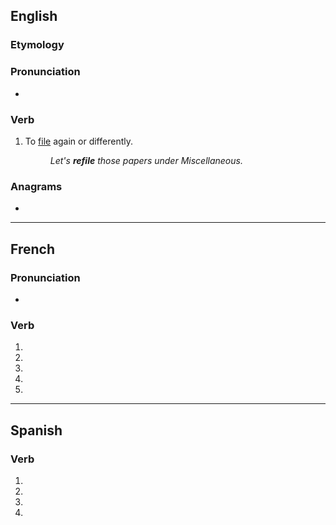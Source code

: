 {{also|refilé}}
==English==

===Etymology===
{{prefix|en|re|file}}

===Pronunciation===
* {{rhymes|en|aɪl|s=2}}

===Verb===
{{en-verb}}

# {{lb|en|transitive}} To [[file]] again or differently.
#: ''Let's '''refile''' those papers under Miscellaneous.''

===Anagrams===
* {{anagrams|en|a=eefilr|Leifer|e-filer|liefer|relfie|relief|relife}}

----

==French==

===Pronunciation===
* {{homophones|fr|refilent|refiles}}

===Verb===
{{head|fr|verb form}}

# {{inflection of|fr|refiler||1|s|pres|indc}}
# {{inflection of|fr|refiler||3|s|pres|indc}}
# {{inflection of|fr|refiler||1|s|pres|subj}}
# {{inflection of|fr|refiler||3|s|pres|subj}}
# {{inflection of|fr|refiler||2|s|impr}}

----

==Spanish==

===Verb===
{{head|es|verb form}}

# {{es-verb form of|refilar|ending=-ar|mood=subjunctive|tense=present|number=s|person=1}}
# {{es-verb form of|refilar|ending=-ar|mood=subjunctive|tense=present|number=s|person=2|formal=y}}
# {{es-verb form of|refilar|ending=-ar|mood=subjunctive|tense=present|number=s|person=3}}
# {{es-verb form of|refilar|ending=-ar|mood=imperative|number=s|person=2|formal=y|sense=affirmative}}